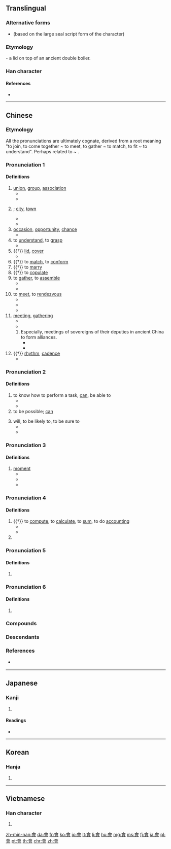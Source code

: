 {{also|曾|会}}
==Translingual==
{{stroke order|type=animate}}

===Alternative forms===
* {{l|mul|㑹}} (based on the large seal script form of the character)

===Etymology===
{{Han etyl}}

{{Han compound|亼|曾|ls=ic}} - a lid on top of an ancient double boiler.

===Han character===
{{Han char|rn=73|rad=曰|as=09|sn=13|four=80606|canj=OMWA}}

====References====
* {{Han ref|kx=0503.080|dkj=14306|dj=0878.090|hdz=21524.050|uh=6703|ud=26371|bh=B77C|bd=46972}}

----

==Chinese==
{{zh-forms|s=会}}

===Etymology===
All the pronunciations are ultimately cognate, derived from a root meaning "to join, to come together ~ to meet, to gather ~ to match, to fit ~ to understand". Perhaps related to {{zh-l|合|to match}} ~ {{zh-l|蓋|lid}}.

===Pronunciation 1===
{{zh-pron
|m=huì
|c=wui6,wui6-2
|h=pfs=fi
|mn=hōe
|w=3hhue
|dial=2
|mc=1
|oc=1,2
|ma=y
|cat=v,n
}}

====Definitions====
{{zh-hanzi}}

# [[union]], [[group]], [[association]] {{zh-mw|個}}
#* {{zh-x|社會|society}}
#* {{zh-x|幫會|secret society, underworld gang}}
# {{non-gloss definition|a place where people meet; an economic or political centre}}; [[city]], [[town]]
#* {{zh-x|都會|capital city}}
#* {{zh-x|省會|provincial capital}}
# [[occasion]], [[opportunity]], [[chance]]
#* {{zh-x|機會|opportunity}}
# to [[understand]], to [[grasp]]
#* {{zh-x|誤會|to misunderstand; misunderstanding}}
# {{†}} [[lid]], [[cover]]
#* {{zh-x|啟會|to uncover}}
# {{†}} to [[match]], to [[conform]]
# {{†}} to [[marry]]
# {{†}} to [[copulate]]
# to [[gather]], to [[assemble]]
#* {{zh-x|集會|to gather}}
#* {{zh-x|昨天 我 沒有 會 著{zhe} 他。|I didn't '''see''' him yesterday.}}
# to [[meet]], to [[rendezvous]]
#* {{zh-x|會見|to meet with}}
#* {{zh-x|會面|to meet with}}
#* {{zh-x|我 要 到 車站 會 朋友.|I have to go to the station to '''meet''' a friend.}}
# [[meeting]], [[gathering]] {{zh-mw|場|次}}
#* {{zh-x|會議|meeting, conference}}
#* {{zh-x|我 還有 個 會 要 開。|I have a '''meeting''' to go to.}}
## Especially, meetings of sovereigns of their deputies in ancient China to form alliances.
##* {{zh-x|聚會|gathering, party}}
##* {{zh-x|盟會|meeting of sovereigns}}
# {{†}} [[rhythm]], [[cadence]]
#* {{zh-x|節{jié}會|rhythm of a musical piece}}

===Pronunciation 2===
{{zh-pron
|m=huì
|c=wui5,wui3
|c_note=wui3 - nonstandard
|h=pfs=voi
|mn=ē/ōe
|mn_note=substitute character
|w=2ue
|dial=n
|mc=1
|oc=1,2
|ma=y
|cat=v
}}

====Definitions====
{{zh-hanzi}}

# to know how to perform a task, [[can]], be able to
#* {{zh-x|我 會 英語，不 會 日語。|I '''know''' English but don't '''know''' Japanese.}}
#* {{zh-x|他 還 會 兩 出 ^京戲。|He's '''able''' to sing a few airs of Beijing Opera.}}
# to be possible; [[can]]
#: {{zh-x|污染 會 使 氣喘 加重。|Pollution '''can''' aggravate asthma.}}
# will, to be likely to, to be sure to
#* {{zh-x|他 會 在 家 嗎？|Is he '''likely''' to be at home?}}
#* {{zh-x|公共汽車 會 准時 到達.|The bus '''will''' arrive on time}}

===Pronunciation 3===
{{zh-pron
|m=huì,huǐ,er=y,1nb=standard in Mainland,2nb=standard in Taiwan,2nc=common variant in Mainland
|c=wui6
|h=
|mn=
|mc=1
|oc=1,2
|dial=n
|w=
|ma=y
|cat=n
}}

====Definitions====
{{zh-hanzi}}

# [[moment]]
#* {{zh-x|一會|a moment}}
#* {{zh-l|會兒|a moment}}
#* {{zh-x|等 一會兒{r}。|Wait a '''moment'''.}}

===Pronunciation 4===
{{zh-pron
|m=kuài
|c=kui2,kui3,wui6
|h=pfs=fi
|mn=kòe
|w=2kue
|dial=1
|mc=2
|ma=zh-kuài.ogg
|oc=3,1
|cat=v,pn
}}

====Definitions====
{{zh-hanzi}}

# {{†}} to [[compute]], to [[calculate]], to [[sum]], to do [[accounting]]
#* {{zh-x|會{kuài}計|accountant, accountancy, accounting}}
#* {{zh-x|會{kuài}計師|accountant}}
# {{surname|lang=zh}}

===Pronunciation 5===
{{zh-pron
|m=kuài,guì,1nb=standard in Mainland,2nb=standard in Taiwan,2nc=variant in Mainland
|c=kui2,kui3
|h=
|mn=kòe
|w=2kue
|dial=n
|mc=2
|oc=3,1
|cat=pn
}}

====Definitions====
{{zh-hanzi}}

# {{zh-only used in|會稽|Guiji Commandery}}

===Pronunciation 6===
{{zh-pron
|m=kuò
|c=
|h=
|mn=
|w=
|dial=n
|mc=
|oc=
|cat=
}}

====Definitions====
{{zh-hanzi}}

# {{zh-only used in|會撮}}

===Compounds===
{{zh-der|會標|會餐|會操|會場|會話|會見|會客|會兒|會談|會議|茶會|音樂會}}

===Descendants===
{{CJKV|會|s=会|かい|회|k2=괴|hội}}

{{zh-cat|Beginning}}

===References===
* {{q|Min Nan}} {{thcwd|9596}}

----

==Japanese==

===Kanji===
{{ja-kanji|grade=|rs=曰09|style=ky|shin=会}}

# {{defn|lang=ja|sort=曰09}}

====Readings====
* {{ja-readings|on=[[かい]] (kai), [[え]] (e)|kun=[[あう]] (au)}}

----

==Korean==

===Hanja===
{{ko-hanja|hangeul=[[회]]|eumhun=|rv=hoe|mr=hoe|y=hoy}}

# {{defn|lang=ko|sort=曰09}}

----

==Vietnamese==

===Han character===
{{vi-hantu|[[hội]], [[cuối]], [[hụi]]|rs=曰09}}

# {{defn|lang=vi|sort=曰09}}

[[zh-min-nan:會]]
[[da:會]]
[[fr:會]]
[[ko:會]]
[[io:會]]
[[lt:會]]
[[li:會]]
[[hu:會]]
[[mg:會]]
[[ms:會]]
[[fj:會]]
[[ja:會]]
[[pl:會]]
[[pt:會]]
[[th:會]]
[[chr:會]]
[[zh:會]]
